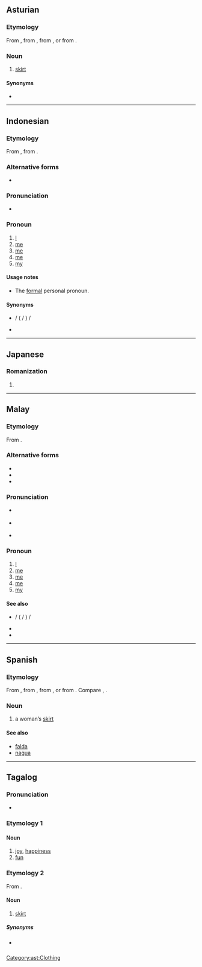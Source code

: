 {{also|sāya}}
==Asturian==

===Etymology===
From {{inh|ast|VL.|*sagia}}, from {{inh|ast|la|sagum}}, from {{der|ast|cel-gau|*sagos}}, or from {{der|ast|grc|σάγος}}.

===Noun===
{{ast-noun|f|sayes}}

# [[skirt]]

====Synonyms====
* {{l|ast|falda}}

[[Category:ast:Clothing]]

----

==Indonesian==

===Etymology===
From {{etyl|ms|id}} {{m|ms|saya}}, from {{etyl|sa|id}}.

===Alternative forms===
* {{l|id|sahaya}}

===Pronunciation===
* {{IPA|/saja/|lang=id}}

===Pronoun===
{{head|id|pronoun}}

# [[I]] {{gloss|personal pronoun}}
# [[me]] {{gloss|direct object of a verb}}
# [[me]] {{gloss|object of a preposition}}
# [[me]] {{gloss|indirect object of a verb}}
# [[my]] {{gloss|belonging to me}}

====Usage notes====
* The [[formal]] personal pronoun.

====Synonyms====
* {{l|id|aku}} / {{l|id|ku}} ({{l|id|ku-}} / {{l|id|-ku}}) / {{l|id|daku}}
* {{l|id|hamba}}

----

==Japanese==

===Romanization===
{{ja-romaji}}

# {{ja-romanization of|さや}}

----

==Malay==

===Etymology===
From {{etyl|sa|ms}} {{m|sa|सहाय||follower}}.

===Alternative forms===
* {{l|ms|sahaya}}
* {{l|ms|ساي|sc=Arab}}
* {{l|ms|سهاي|sc=Arab}}

===Pronunciation===
* {{a|Johor-Selangor}} {{IPA|/sajə/|lang=ms}}
* {{a|Riau-Lingga}} {{IPA|/saja/|lang=ms}}
* {{rhymes|ajə|jə|ə|lang=ms}}

===Pronoun===
{{head|ms|pronoun}}

# [[I]] {{gloss|personal pronoun}}
# [[me]] {{gloss|direct object of a verb}}
# [[me]] {{gloss|object of a preposition}}
# [[me]] {{gloss|indirect object of a verb}}
# [[my]] {{gloss|belonging to me}}
#: {{ux|ms|Nama '''saya''' ...|t=My name is ...|inline=0}}

====See also====
* {{l|ms|aku}} / {{l|ms|ku}} ({{l|ms|ku-}} / {{l|ms|-ku}}) / {{l|ms|daku}}
* {{l|ms|hamba}}
* {{l|ms|beta}}

----

==Spanish==

===Etymology===
From {{inh|es|VL.|*sagia}}, from {{inh|es|la|sagum}}, from {{der|es|cel-gau|*sagos}}, or from {{der|es|grc|σάγος}}. Compare {{cog|pt|saia}}, {{cog|fr|saie}}.

===Noun===
{{es-noun|f}}

# {{lb|es|archaic}} a woman’s [[skirt]]

====See also====
* [[falda]]
* [[nagua]]

----

==Tagalog==
{{attention|tl|some definitions added by non-native speaker; please check}}

===Pronunciation===
* {{IPA|/ˈsa.ja/|lang=tl}}

===Etymology 1===

====Noun====
{{tl-noun}}

# [[joy]], [[happiness]]
# [[fun]]

===Etymology 2===
From {{etyl|es|tl}} {{m|es|saya||skirt}}.

====Noun====
{{tl-noun}}

# [[skirt]]

=====Synonyms=====
* {{gloss|familiar}} {{l|tl|palda}}